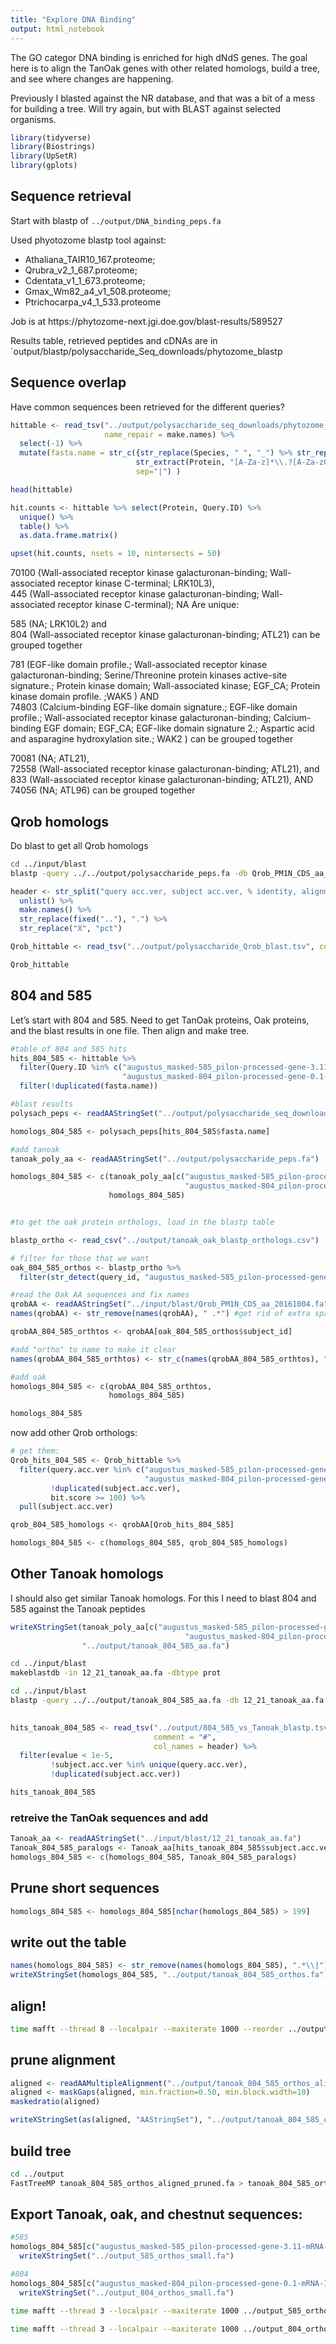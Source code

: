 ```yaml
---
title: "Explore DNA Binding"
output: html_notebook
---
```


The GO categor DNA binding is enriched for high dNdS genes.   The goal here is to align the TanOak genes with other related homologs, build a tree, and see where changes are happening.

Previously I blasted against the NR database, and that was a bit of a mess for building a tree.  Will try again, but with BLAST against selected organisms.

```r
library(tidyverse)
library(Biostrings)
library(UpSetR)
library(gplots)
```


## Sequence retrieval

Start with blastp of `../output/DNA_binding_peps.fa`

Used phyotozome blastp tool against: 

* Athaliana_TAIR10_167.proteome; 
* Qrubra_v2_1_687.proteome;
* Cdentata_v1_1_673.proteome; 
* Gmax_Wm82_a4_v1_508.proteome;
* Ptrichocarpa_v4_1_533.proteome

Job is at https://phytozome-next.jgi.doe.gov/blast-results/589527

Results table, retrieved peptides and cDNAs are in `output/blastp/polysaccharide_Seq_downloads/phytozome_blastp


## Sequence overlap

Have common sequences been retrieved for the different queries?

```r
hittable <- read_tsv("../output/polysaccharide_seq_downloads/phytozome_blastp/phytozome_polysach_blastp_071522.tsv",
                     name_repair = make.names) %>%
  select(-1) %>%
  mutate(fasta.name = str_c({str_replace(Species, " ", "_") %>% str_replace("\\.", "") },
                            str_extract(Protein, "[A-Za-z]*\\.?[A-Za-z0-9]*"),
                            sep="|") ) 

head(hittable)
```

```r
hit.counts <- hittable %>% select(Protein, Query.ID) %>%
  unique() %>%
  table() %>%
  as.data.frame.matrix() 

upset(hit.counts, nsets = 10, nintersects = 50)
```

70100 (Wall-associated receptor kinase galacturonan-binding; Wall-associated receptor kinase C-terminal; LRK10L3),  
445 (Wall-associated receptor kinase galacturonan-binding; Wall-associated receptor kinase C-terminal); NA
Are unique:

585 (NA; LRK10L2) and   
804 (Wall-associated receptor kinase galacturonan-binding; ATL21) can be grouped together

781 (EGF-like domain profile.; Wall-associated receptor kinase galacturonan-binding; Serine/Threonine protein kinases active-site signature.; Protein kinase domain; Wall-associated kinase; EGF_CA; Protein kinase domain profile. ;WAK5	)  AND  
74803 (Calcium-binding EGF-like domain signature.; EGF-like domain profile.; Wall-associated receptor kinase galacturonan-binding; Calcium-binding EGF domain; EGF_CA; EGF-like domain signature 2.; Aspartic acid and asparagine hydroxylation site.; WAK2	)  can be grouped together

70081 (NA; ATL21),   
72558 (Wall-associated receptor kinase galacturonan-binding; ATL21), and   
833 (Wall-associated receptor kinase galacturonan-binding; ATL21), AND
74056 (NA; ATL96) can be grouped together

## Qrob homologs

Do blast to get all Qrob homologs

```bash
cd ../input/blast
blastp -query ../../output/polysaccharide_peps.fa -db Qrob_PM1N_CDS_aa_20161004.fa -outfmt 7 > ../../output/polysaccharide_Qrob_blast.tsv
```

```r
header <- str_split("query acc.ver, subject acc.ver, % identity, alignment length, mismatches, gap opens, q. start, q. end, s. start, s. end, evalue, bit score", pattern = ", ") %>%
  unlist() %>%
  make.names() %>%
  str_replace(fixed(".."), ".") %>%
  str_replace("X", "pct")

Qrob_hittable <- read_tsv("../output/polysaccharide_Qrob_blast.tsv", comment = "#", col_names = header)

Qrob_hittable
```


## 804 and 585

Let's start with 804 and 585.  Need to get TanOak proteins, Oak proteins, and the blast results in one file.  Then align and make tree.

```r
#table of 804 and 585 hits 
hits_804_585 <- hittable %>%
  filter(Query.ID %in% c("augustus_masked-585_pilon-processed-gene-3.11-mRNA-1",
                         "augustus_masked-804_pilon-processed-gene-0.1-mRNA-1")) %>%
  filter(!duplicated(fasta.name))

#blast results
polysach_peps <- readAAStringSet("../output/polysaccharide_seq_downloads/phytozome_blastp/phytozome_polysach_blastp_pep_071522.fa.gz")

homologs_804_585 <- polysach_peps[hits_804_585$fasta.name]

#add tanoak
tanoak_poly_aa <- readAAStringSet("../output/polysaccharide_peps.fa")

homologs_804_585 <- c(tanoak_poly_aa[c("augustus_masked-585_pilon-processed-gene-3.11-mRNA-1",
                                       "augustus_masked-804_pilon-processed-gene-0.1-mRNA-1")],
                      homologs_804_585)


#to get the oak protein orthologs, load in the blastp table

blastp_ortho <- read_csv("../output/tanoak_oak_blastp_orthologs.csv")

# filter for those that we want
oak_804_585_orthos <- blastp_ortho %>%
  filter(str_detect(query_id, "augustus_masked-585_pilon-processed-gene-3\\.11-mRNA-1|augustus_masked-804_pilon-processed-gene-0\\.1-mRNA-1"))

#read the Oak AA sequences and fix names
qrobAA <- readAAStringSet("../input/blast/Qrob_PM1N_CDS_aa_20161004.fa")
names(qrobAA) <- str_remove(names(qrobAA), " .*") #get rid of extra space and numbers

qrobAA_804_585_orthtos <- qrobAA[oak_804_585_orthos$subject_id]

#add "ortho" to name to make it clear
names(qrobAA_804_585_orthtos) <- str_c(names(qrobAA_804_585_orthtos), "_orttho")

#add oak
homologs_804_585 <- c(qrobAA_804_585_orthtos,
                      homologs_804_585)

homologs_804_585
```

now add other Qrob orthologs:
```r
# get them:
Qrob_hits_804_585 <- Qrob_hittable %>%
  filter(query.acc.ver %in% c("augustus_masked-585_pilon-processed-gene-3.11-mRNA-1",
                              "augustus_masked-804_pilon-processed-gene-0.1-mRNA-1"),
         !duplicated(subject.acc.ver),
         bit.score >= 100) %>%
  pull(subject.acc.ver)

qrob_804_585_homologs <- qrobAA[Qrob_hits_804_585]

homologs_804_585 <- c(homologs_804_585, qrob_804_585_homologs)
```


## Other Tanoak homologs

I should also get similar Tanoak homologs.  For this I need to blast 804 and 585 against the Tanoak peptides

```r
writeXStringSet(tanoak_poly_aa[c("augustus_masked-585_pilon-processed-gene-3.11-mRNA-1",
                                       "augustus_masked-804_pilon-processed-gene-0.1-mRNA-1")],
                "../output/tanoak_804_585_aa.fa")
```

```bash
cd ../input/blast
makeblastdb -in 12_21_tanoak_aa.fa -dbtype prot
```


```bash
cd ../input/blast
blastp -query ../../output/tanoak_804_585_aa.fa -db 12_21_tanoak_aa.fa -outfmt 7 > ../../output/804_585_vs_Tanoak_blastp.tsv
 
```

```r
hits_tanoak_804_585 <- read_tsv("../output/804_585_vs_Tanoak_blastp.tsv",
                                comment = "#",
                                col_names = header) %>%
  filter(evalue < 1e-5,
         !subject.acc.ver %in% unique(query.acc.ver),
         !duplicated(subject.acc.ver))

hits_tanoak_804_585
```

### retreive the TanOak sequences and add
```r
Tanoak_aa <- readAAStringSet("../input/blast/12_21_tanoak_aa.fa")
Tanoak_804_585_paralogs <- Tanoak_aa[hits_tanoak_804_585$subject.acc.ver]
homologs_804_585 <- c(homologs_804_585, Tanoak_804_585_paralogs)
```

## Prune short sequences
```r
homologs_804_585 <- homologs_804_585[nchar(homologs_804_585) > 199]
```

## write out the table
```r
names(homologs_804_585) <- str_remove(names(homologs_804_585), ".*\\|")
writeXStringSet(homologs_804_585, "../output/tanoak_804_585_orthos.fa")
```

## align!
```bash
time mafft --thread 8 --localpair --maxiterate 1000 --reorder ../output/tanoak_804_585_orthos.fa > ../output/tanoak_804_585_orthos_aligned.fa
```

## prune alignment

```r
aligned <- readAAMultipleAlignment("../output/tanoak_804_585_orthos_aligned.fa")
aligned <- maskGaps(aligned, min.fraction=0.50, min.block.width=10)
maskedratio(aligned)

writeXStringSet(as(aligned, "AAStringSet"), "../output/tanoak_804_585_orthos_aligned_pruned.fa")
```


## build tree
```bash
cd ../output
FastTreeMP tanoak_804_585_orthos_aligned_pruned.fa > tanoak_804_585_orthos.tre
```

## Export Tanoak, oak, and chestnut sequences:

```r
#585
homologs_804_585[c("augustus_masked-585_pilon-processed-gene-3.11-mRNA-1", "Qrob_P0680550.2", "Caden.12G048400", )] %>%
  writeXStringSet("../output_585_orthos_small.fa")

#804
homologs_804_585[c("augustus_masked-804_pilon-processed-gene-0.1-mRNA-1","Qrob_P0468790.2", "Caden.12G048800")] %>%
  writeXStringSet("../output_804_orthos_small.fa")
```

```bash
time mafft --thread 3 --localpair --maxiterate 1000 ../output_585_orthos_small.fa > ../output_585_orthos_small_aligned.fa
```

```bash
time mafft --thread 3 --localpair --maxiterate 1000 ../output_804_orthos_small.fa > ../output_804_orthos_small_aligned.fa
```


